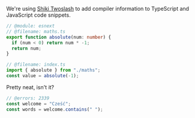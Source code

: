 We're using [Shiki Twoslash](https://shikijs.github.io/twoslash/) to add
compiler information to TypeScript and JavaScript code snippets.

```ts twoslash
// @module: esnext
// @filename: maths.ts
export function absolute(num: number) {
  if (num < 0) return num * -1;
  return num;
}

// @filename: index.ts
import { absolute } from "./maths";
const value = absolute(-1);
```

Pretty neat, isn't it?

```ts twoslash
// @errors: 2339
const welcome = "Cześć";
const words = welcome.contains(" ");
```
